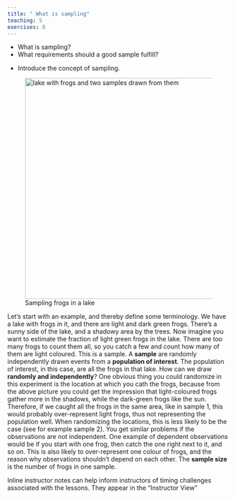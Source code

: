 ```yaml
---
title: " What is sampling"
teaching: 5
exercises: 0
---
```


:::::::::::::::::::::::::::::::::::::: questions 

- What is sampling?  
- What requirements should a good sample fulfill?


::::::::::::::::::::::::::::::::::::::::::::::::

::::::::::::::::::::::::::::::::::::: objectives

- Introduce the concept of sampling.

::::::::::::::::::::::::::::::::::::::::::::::::


![Sampling frogs in a lake](fig/sampling-frogs.png){width="500px" alt="lake with frogs and two samples drawn from them"}

Let's start with an example, and thereby define some terminology. We have a lake with frogs in it, and there are light and dark green frogs. There’s a sunny side of the lake, and a shadowy area by the trees. Now imagine you want to estimate the fraction of light green frogs in the lake. There are too many frogs to count them all, so you catch a few and count how many of them are light coloured. This is a sample. A **sample** are randomly independently drawn events from a **population of interest**. The population of interest, in this case, are all the frogs in that lake. How can we draw **randomly and independently**? One obvious thing you could randomize in this experiment is the location at which you cath the frogs, because from the above picture you could get the impression that light-coloured frogs gather more in the shadows, while the dark-green frogs like the sun. Therefore, if we caught all the frogs in the same area, like in sample 1, this would probably over-represent light frogs, thus not representing the population well. When randomizing the locations, this is less likely to be the case (see for example sample 2). You get similar problems if the observations are not independent. One example of dependent observations would be if you start with one frog, then catch the one right next to it, and so on. This is also likely to over-represent one colour of frogs, and the reason why observations shouldn’t depend on each other. The **sample size** is the number of frogs in one sample. 

:::::::::::::::::::::::::::::::::::::::::::::::::::::::::::::::::::: instructor

Inline instructor notes can help inform instructors of timing challenges
associated with the lessons. They appear in the "Instructor View"

::::::::::::::::::::::::::::::::::::::::::::::::::::::::::::::::::::::::::::::::



